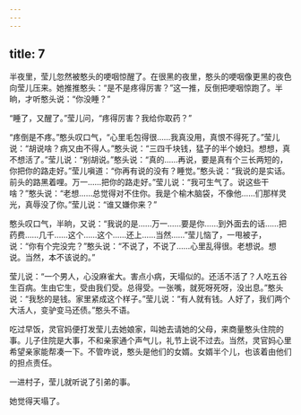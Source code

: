 ```yaml
---
---
---
```

title: 7
---



半夜里，莹儿忽然被憨头的哽咽惊醒了。在很黑的夜里，憨头的哽咽像更黑的夜色向莹儿压来。她推推憨头：“是不是疼得厉害？”这一推，反倒把哽咽惊跑了。半晌，才听憨头说：“你没睡？”

“睡了，又醒了。”莹儿问，“疼得厉害？我给你取药？”

“疼倒是不疼。”憨头叹口气，“心里毛包得很……我真没用，真恨不得死了。”莹儿说：“胡说啥？病又由不得人。”憨头说：“三四千块钱，猛子的半个媳妇。想想，真不想活了。”莹儿说：“别胡说。”憨头说：“真的……再说，要是真有个三长两短的，你把你的路走好。”莹儿嗔道：“你再有说的没有？睡觉。”憨头说：“我说的是实话。前头的路黑着哩。万一……把你的路走好。”莹儿说：“我可生气了。说这些干啥？”憨头说：“老想……总觉得对不住你。我是个榆木脑袋，不像他……们那样灵光，真辱没了你。”莹儿说：“谁又嫌你来？”

憨头叹口气，半晌，又说：“我说的是……万一……要是你……到外面去的话……把药费……几千……这个……这个……还上……当然……”莹儿恼了，一甩被子，说：“你有个完没完？”憨头说：“不说了，不说了……心里乱得很。老想说。想说。当然，本不该说的。”

莹儿说：“一个男人，心没麻雀大。害点小病，天塌似的。还活不活了？人吃五谷生百病。生由它生，受由我们受。总得受。一张嘴，就死呀死呀，没出息。”憨头说：“我愁的是钱。家里紧成这个样子。”莹儿说：“有人就有钱。人好了，我们两个大活人，变驴变马还债。”憨头不语。

吃过早饭，灵官妈便打发莹儿去她娘家，叫她去请她的父母，来商量憨头住院的事。儿子住院是大事，不和亲家通个声气儿，礼节上说不过去。当然，灵官妈心里希望亲家能帮凑一下。不管咋说，憨头是他们的女婿。女婿半个儿，也该着由他们的担点责任。

一进村子，莹儿就听说了引弟的事。

她觉得天塌了。
